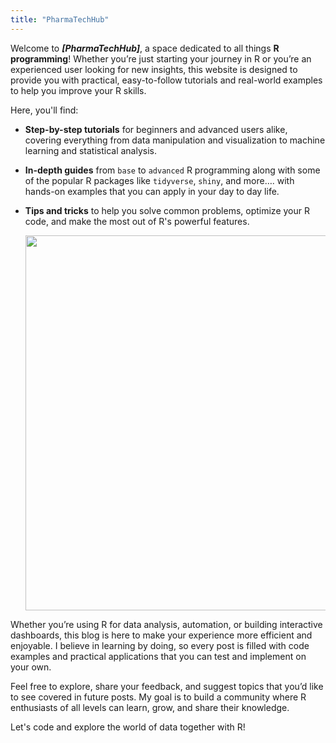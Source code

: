 ```yaml
---
title: "PharmaTechHub"
---
```


Welcome to ***\[PharmaTechHub\]***, a space dedicated to all things **R programming**! Whether you're just starting your journey in R or you're an experienced user looking for new insights, this website is designed to provide you with practical, easy-to-follow tutorials and real-world examples to help you improve your R skills.

Here, you\'ll find:

-   **Step-by-step tutorials** for beginners and advanced users alike, covering everything from data manipulation and visualization to machine learning and statistical analysis.

-   **In-depth guides** from `base` to `advanced` R programming along with some of the popular R packages like `tidyverse`, `shiny`, and more.... with hands-on examples that you can apply in your day to day life.

-   **Tips and tricks** to help you solve common problems, optimize your R code, and make the most out of R\'s powerful features.

    ![](images/step.jpg){width="600"}

Whether you're using R for data analysis, automation, or building interactive dashboards, this blog is here to make your experience more efficient and enjoyable. I believe in learning by doing, so every post is filled with code examples and practical applications that you can test and implement on your own.

Feel free to explore, share your feedback, and suggest topics that you'd like to see covered in future posts. My goal is to build a community where R enthusiasts of all levels can learn, grow, and share their knowledge.

Let\'s code and explore the world of data together with R!
